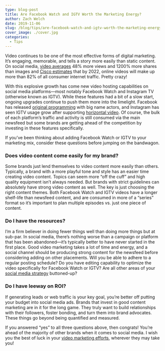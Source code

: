 ```yaml
---
type: blog-post
title: Are Facebook Watch and IGTV Worth the Marketing Energy?
author: Zach Welch
date: 2019-11-06
slug: /blog/tips/are-facebook-watch-and-igtv-worth-the-marketing-energy
cover_image: ./cover.jpg
categories:
  - Tips
---
```


Video continues to be one of the most effective forms of digital marketing. It’s engaging, memorable, and tells a story more easily than static content. On social media, [video averages](https://biteable.com/blog/tips/video-marketing-statistics/) 48% more views and 1200% more shares than images and [Cisco estimates](https://www.cisco.com/c/en/us/solutions/collateral/service-provider/visual-networking-index-vni/white-paper-c11-741490.html) that by 2022, online videos will make up more than 82% of all consumer internet traffic. Pretty crazy!

With this explosive growth has come new video hosting capabilities on social media platforms—most notably Facebook Watch and Instagram TV (otherwise known as IGTV). While these features had a bit of a slow start, ongoing upgrades continue to push them more into the limelight. Facebook has released [original programming](https://variety.com/2019/digital/news/facebook-watch-140-million-daily-users-1203239304/) with big name actors, and Instagram has seen IGTV usage grow after supporting [horizontal video](https://variety.com/2019/digital/news/facebook-watch-140-million-daily-users-1203239304/). Of course, the bulk of each platform’s traffic and activity is still consumed via the main newsfeed but some brands are getting ahead of the competition by investing in these features specifically.

If you’ve been thinking about adding Facebook Watch or IGTV to your marketing mix, consider these questions before jumping on the bandwagon.

### Does video content come easily for my brand?

Some brands just lend themselves to video content more easily than others. Typically, a brand with a more playful tone and style has an easier time creating video content. Topics can seem more “off the cuff” and high quality equipment isn’t always needed. But brands with strict guidelines can absolutely have strong video content as well. The key is just choosing the right content themes. Both Facebook Watch and IGTV videos have a longer shelf-life than newsfeed content, and are consumed in more of a “series” format so it’s important to plan multiple episodes vs. just one piece of content.

### Do I have the resources?

I’m a firm believer in doing fewer things well than doing more things but at sub-par. In social media, there’s nothing worse than a campaign or platform that has been abandoned—it’s typically better to have never started in the first place. Good video marketing takes a lot of time and energy, and a social channel should be producing strong content for the newsfeed before considering adding on other placements. Will you be able to adhere to a regular posting schedule? Do you have editing capability to optimize the video specifically for Facebook Watch or IGTV? Are all other areas of your [social media strategy](/blog/tips/12-step-social-media-marketing-checklist-for-daily-weekly-monthly-and-quarterly-efforts) buttoned-up?

### Do I have leeway on ROI?

If generating leads or web traffic is your key goal, you’re better off putting your budget into social media ads. Brands that invest in good content marketing are in it for the long game. They truly want to build relationships with their followers, foster bonding, and turn them into brand advocates. These things go beyond being quantified and measured.

If you answered “yes” to all three questions above, then congrats! You’re ahead of the majority of other brands when it comes to social media. I wish you the best of luck in your [video marketing efforts](/blog/tips/5-ways-digital-marketers-tap-power-social-video), wherever they may take you!
